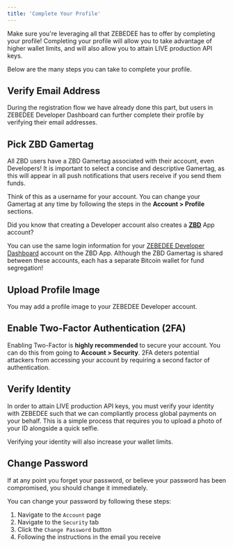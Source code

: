 ```yaml
---
title: 'Complete Your Profile'
---
```


Make sure you're leveraging all that ZEBEDEE has to offer by completing your profile! Completing your profile will allow you to take advantage of higher wallet limits, and will also allow you to attain LIVE production API keys.

Below are the many steps you can take to complete your profile.

## Verify Email Address[​](#verify-email-address "Direct link to heading")

During the registration flow we have already done this part, but users in ZEBEDEE Developer Dashboard can further complete their profile by verifying their email addresses.

## Pick ZBD Gamertag[​](#pick-zbd-gamertag "Direct link to heading")

All ZBD users have a ZBD Gamertag associated with their account, even Developers! It is important to select a concise and descriptive Gamertag, as this will appear in all push notifications that users receive if you send them funds.

Think of this as a username for your account. You can change your Gamertag at any time by following the steps in the **Account > Profile** sections.

<Tip>Did you know that creating a Developer account also creates a [**ZBD**](https://zbd.gg) App account?

You can use the same login information for your [ZEBEDEE Developer Dashboard](https://dashboard.zebedee.io) account on the ZBD App. Although the ZBD Gamertag is shared between these accounts, each has a separate Bitcoin wallet for fund segregation!</Tip>

## Upload Profile Image[​](#upload-profile-image "Direct link to heading")

You may add a profile image to your ZEBEDEE Developer account.

## Enable Two-Factor Authentication (2FA)[​](#enable-two-factor-authentication-2fa "Direct link to heading")

Enabling Two-Factor is **highly recommended** to secure your account. You can do this from going to **Account > Security**. 2FA deters potential attackers from accessing your account by requiring a second factor of authentication.

## Verify Identity[​](#verify-identity "Direct link to heading")

In order to attain LIVE production API keys, you must verify your identity with ZEBEDEE such that we can compliantly process global payments on your behalf. This is a simple process that requires you to upload a photo of your ID alongside a quick selfie.

Verifying your identity will also increase your wallet limits.

## Change Password[​](#change-password "Direct link to heading")

If at any point you forget your password, or believe your password has been compromised, you should change it immediately.

You can change your password by following these steps:

1.  Navigate to the `Account` page
2.  Navigate to the `Security` tab
3.  Click the `Change Password` button
4.  Following the instructions in the email you receive